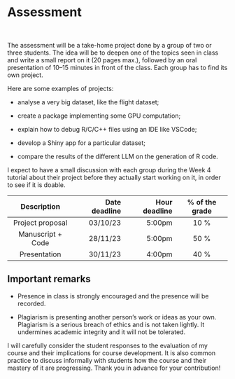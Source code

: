 # Assessment

<br>

The assessment will be a take-home project done by a group of two or three students. The idea will be to deepen one of the topics seen in class and write a small report on it (20 pages max.), followed by an oral presentation of 10–15 minutes in front of the class. Each group has to find its own project.

Here are some examples of projects:

* analyse a very big dataset, like the flight dataset;

* create a package implementing some GPU computation;

* explain how to debug R/C/C++ files using an IDE like VSCode;

* develop a Shiny app for a particular dataset;

* compare the results of the different LLM on the generation of R code.

I expect to have a small discussion with each group during the Week 4 tutorial about their project before they actually start working on it, in order to see if it is doable.

| Description | Date deadline | Hour deadline | % of the grade |
|:------:|--------:|--------:|:--------:|
| Project proposal | 03/10/23 | 5:00pm | 10 % |
| Manuscript + Code | 28/11/23 | 5:00pm | 50 % |
| Presentation | 30/11/23 | 4:00pm | 40 % |

::: {.callout-important}
## Important remarks

* Presence in class is strongly encouraged and the presence will be recorded.

* Plagiarism is presenting another person’s work or ideas as your own. Plagiarism is a serious breach of ethics and is not taken lightly. It undermines academic integrity and it will not be tolerated.

:::

I will carefully consider the student responses to the evaluation of my course and their implications for course development. It is also common practice to discuss informally with students how the course and their mastery of it are progressing. Thank you in advance for your contribution!